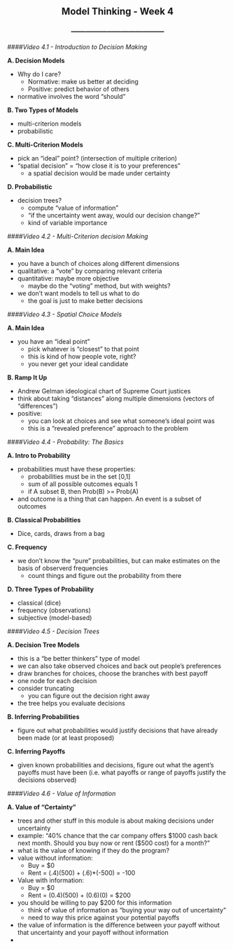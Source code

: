 <center> <h2>Model Thinking - Week 4</h2> </center>
<center> <h3>---------------------------------------</h3> </center>

####*Video 4.1 - Introduction to Decision Making*

**A. Decision Models**

- Why do I care?
    - Normative: make us better at deciding
    - Positive: predict behavior of others
- normative involves the word "should"

**B. Two Types of Models**

- multi-criterion models
- probabilistic

**C. Multi-Criterion Models**

- pick an "ideal" point? (intersection of multiple criterion)
- "spatial decision" = "how close it is to your preferences"
    - a spatial decision would be made under certainty

**D. Probabilistic**

- decision trees?
    - compute "value of information"
    - "if the uncertainty went away, would our decision change?"
    - kind of variable importance
    
####*Video 4.2 - Multi-Criterion decision Making*

**A. Main Idea**

- you have a bunch of choices along different dimensions
- qualitative: a "vote" by comparing relevant criteria
- quantitative: maybe more objective
    - maybe do the "voting" method, but with weights?
- we don't want models to tell us what to do
    - the goal is just to make better decisions

####*Video 4.3 - Spatial Choice Models*

**A. Main Idea**

- you have an "ideal point"
    - pick whatever is "closest" to that point
    - this is kind of how people vote, right?
    - you never get your ideal candidate

**B. Ramp It Up**

- Andrew Gelman ideological chart of Supreme Court justices
- think about taking "distances" along multiple dimensions (vectors of "differences")
- positive:
    - you can look at choices and see what someone's ideal point was
    - this is a "revealed preference" approach to the problem

####*Video 4.4 - Probability: The Basics*

**A. Intro to Probability**

- probabilities must have these properties:
    - probabilities must be in the set [0,1]
    - sum of all possible outcomes equals 1
    - if A subset B, then Prob(B) >= Prob(A)
- and outcome is a thing that can happen. An event is a subset of outcomes

**B. Classical Probabilities**

- Dice, cards, draws from a bag

**C. Frequency**

- we don't know the "pure" probabilities, but can make estimates on the basis of observerd frequencies
    - count things and figure out the probability from there

**D. Three Types of Probability**

- classical (dice)
- frequency (observations)
- subjective (model-based)

####*Video 4.5 - Decision Trees*

**A. Decision Tree Models**

- this is a "be better thinkers" type of model
- we can also take observed choices and back out people's preferences
- draw branches for choices, choose the branches with best payoff
- one node for each decision
- consider truncating
    - you can figure out the decision right away
- the tree helps you evaluate decisions

**B. Inferring Probabilities**

- figure out what probabilities would justify decisions that have already been made (or at least proposed)

**C. Inferring Payoffs**

- given known probabilities and decisions, figure out what the agent's payoffs must have been (i.e. what payoffs or range of payoffs justify the decisions observed)

####*Video 4.6 - Value of Information*

**A. Value of "Certainty"**

- trees and other stuff in this module is about making decisions under uncertainty
- example: "40% chance that the car company offers $1000 cash back next month. Should you buy now or rent ($500 cost) for a month?"
- what is the value of knowing if they do the program?
- value without information:
    - Buy = $0
    - Rent = (.4)(500) + (.6)*(-500) = -100 
- Value with information:
    - Buy = $0
    - Rent = (0.4)(500) + (0.6)(0) = $200
- you should be willing to pay $200 for this information
    - think of value of information as "buying your way out of uncertainty"
    - need to way this price against your potential payoffs
- the value of information is the difference between your payoff without that uncertainty and your payoff without information
- 